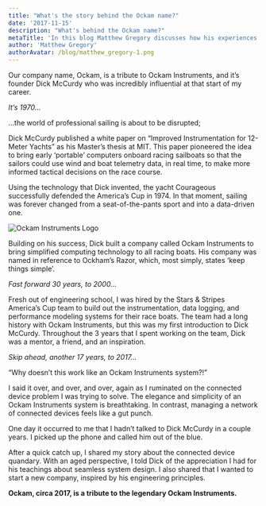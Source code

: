 ```yaml
---
title: "What's the story behind the Ockam name?"
date: '2017-11-15'
description: "What's behind the Ockam name?"
metaTitle: 'In this blog Matthew Gregory discusses how his experiences in sailing inspired him to name Ockam as a tribute to one of his mentors.'
author: 'Matthew Gregory'
authorAvatar: /blog/matthew_gregory-1.png
---
```


Our company name, Ockam, is a tribute to Ockam Instruments, and it’s founder Dick McCurdy who was incredibly influential at that start of my career.

_It’s 1970…_

…the world of professional sailing is about to be disrupted;

Dick McCurdy published a white paper on “Improved Instrumentation for 12-Meter Yachts” as his Master’s thesis at MIT. This paper pioneered the idea to bring early ‘portable’ computers onboard racing sailboats so that the sailors could use wind and boat telemetry data, in real time, to make more informed tactical decisions on the race course.

Using the technology that Dick invented, the yacht Courageous successfully defended the America’s Cup in 1974. In that moment, sailing was forever changed from a seat-of-the-pants sport and into a data-driven one.

![Ockam Instruments Logo](/blog/ockam_instruments_logo.png)

Building on his success, Dick built a company called Ockam Instruments to bring simplified computing technology to all racing boats. His company was named in reference to Ockham’s Razor, which, most simply, states ‘keep things simple’.

_Fast forward 30 years, to 2000…_

Fresh out of engineering school, I was hired by the Stars & Stripes America’s Cup team to build out the instrumentation, data logging, and performance modeling systems for their race boats. The team had a long history with Ockam Instruments, but this was my first introduction to Dick McCurdy. Throughout the 3 years that I spent working on the team, Dick was a mentor, a friend, and an inspiration.

_Skip ahead, another 17 years, to 2017…_

“Why doesn’t this work like an Ockam Instruments system?!”

I said it over, and over, and over, again as I ruminated on the connected device problem I was trying to solve. The elegance and simplicity of an Ockam Instruments system is breathtaking. In contrast, managing a network of connected devices feels like a gut punch.

One day it occurred to me that I hadn’t talked to Dick McCurdy in a couple years. I picked up the phone and called him out of the blue.

After a quick catch up, I shared my story about the connected device quandary. With an aged perspective, I told Dick of the appreciation I had for his teachings about seamless system design. I also shared that I wanted to start a new company, inspired by his engineering principles.

**Ockam, circa 2017, is a tribute to the legendary Ockam Instruments.**
